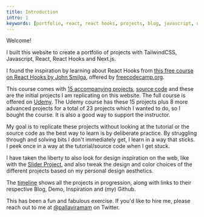 ```yaml
---
title: Introduction
intro: 1
keywords: [portfolio, react, react hooks, projects, blog, javascript, next.js]
---
```

Welcome!

I built this website to create a portfolio of projects with TailwindCSS, Javascript, React, React Hooks and Next.js.

I found the inspiration by learning about React Hooks from [this free course on React Hooks by John Smilga](https://www.youtube.com/watch?v=4UZrsTqkcW4), offered by [freecodecamp.org](freecodecamp.org). 

This course comes with [15 accompanying projects](https://www.youtube.com/watch?v=a_7Z7C_JCyo), [source code](https://github.com/john-smilga/react-advanced-2020/tree/3391e14e93678ddd50389ffe989c6e9e560f8db7) and these are the initial projects I am replicating on this website. The full course is offered on [Udemy](https://www.udemy.com/course/react-tutorial-and-projects-course). The Udemy course has these 15 projects plus 8 more advanced projects for a total of 23 projects which I wanted to do, so I bought the course. It is also a good way to support the instructor.

My goal is to replicate these projects without looking at the tutorial or the source code as the best way to learn is by deliberate practice. By struggling through and solving bits I don't immediately get, I learn in a way that sticks. I peek once in a way at the tutorial/source code when I get stuck. 

I have taken the liberty to also look for design inspiration on the web, like with the [Slider Project](/slider), and also tweak the design and color choices of the different projects based on my personal design aesthetics.

The [timeline](/) shows all the projects in progression, along with links to their respective Blog, Demo, Inspiration and (my) Github.

This has been a fun and fabulous exercise. If you'd like to hire me, please reach out to me at [@pallaviramam](https://twitter.com/pallaviramam) on Twitter.




